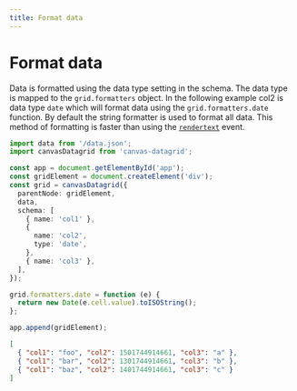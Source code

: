 ```yaml
---
title: Format data
---
```



# Format data

Data is formatted using the data type setting in the schema. The data type is mapped to the `grid.formatters` object. In the following example col2 is data type `date` which will format data using the `grid.formatters.date` function. By default the string formatter is used to format all data. This method of formatting is faster than using the [`rendertext`](/reference/events#rendertext) event.

<SandpackEditor>

```ts
import data from '/data.json';
import canvasDatagrid from 'canvas-datagrid';

const app = document.getElementById('app');
const gridElement = document.createElement('div');
const grid = canvasDatagrid({
  parentNode: gridElement,
  data,
  schema: [
    { name: 'col1' },
    {
      name: 'col2',
      type: 'date',
    },
    { name: 'col3' },
  ],
});

grid.formatters.date = function (e) {
  return new Date(e.cell.value).toISOString();
};

app.append(gridElement);
```

```json data.json
[
  { "col1": "foo", "col2": 1501744914661, "col3": "a" },
  { "col1": "bar", "col2": 1301744914661, "col3": "b" },
  { "col1": "baz", "col2": 1401744914661, "col3": "c" }
]
```

</SandpackEditor>
